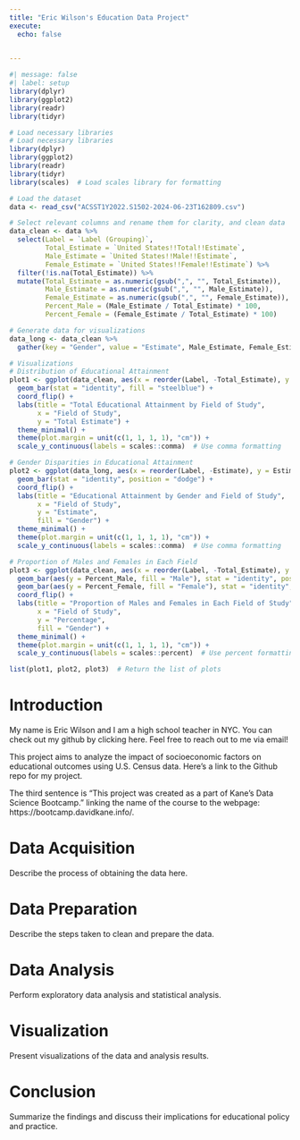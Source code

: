 ```yaml
---
title: "Eric Wilson's Education Data Project"
execute:
  echo: false
    

---
```


```r
#| message: false
#| label: setup
library(dplyr)
library(ggplot2)
library(readr)
library(tidyr)

# Load necessary libraries
# Load necessary libraries
library(dplyr)
library(ggplot2)
library(readr)
library(tidyr)
library(scales)  # Load scales library for formatting

# Load the dataset
data <- read_csv("ACSST1Y2022.S1502-2024-06-23T162809.csv")

# Select relevant columns and rename them for clarity, and clean data
data_clean <- data %>%
  select(Label = `Label (Grouping)`,
         Total_Estimate = `United States!!Total!!Estimate`,
         Male_Estimate = `United States!!Male!!Estimate`,
         Female_Estimate = `United States!!Female!!Estimate`) %>%
  filter(!is.na(Total_Estimate)) %>%
  mutate(Total_Estimate = as.numeric(gsub(",", "", Total_Estimate)),
         Male_Estimate = as.numeric(gsub(",", "", Male_Estimate)),
         Female_Estimate = as.numeric(gsub(",", "", Female_Estimate)),
         Percent_Male = (Male_Estimate / Total_Estimate) * 100,
         Percent_Female = (Female_Estimate / Total_Estimate) * 100)

# Generate data for visualizations
data_long <- data_clean %>%
  gather(key = "Gender", value = "Estimate", Male_Estimate, Female_Estimate)

# Visualizations
# Distribution of Educational Attainment
plot1 <- ggplot(data_clean, aes(x = reorder(Label, -Total_Estimate), y = Total_Estimate)) +
  geom_bar(stat = "identity", fill = "steelblue") +
  coord_flip() +
  labs(title = "Total Educational Attainment by Field of Study",
       x = "Field of Study",
       y = "Total Estimate") +
  theme_minimal() +
  theme(plot.margin = unit(c(1, 1, 1, 1), "cm")) +
  scale_y_continuous(labels = scales::comma)  # Use comma formatting

# Gender Disparities in Educational Attainment
plot2 <- ggplot(data_long, aes(x = reorder(Label, -Estimate), y = Estimate, fill = Gender)) +
  geom_bar(stat = "identity", position = "dodge") +
  coord_flip() +
  labs(title = "Educational Attainment by Gender and Field of Study",
       x = "Field of Study",
       y = "Estimate",
       fill = "Gender") +
  theme_minimal() +
  theme(plot.margin = unit(c(1, 1, 1, 1), "cm")) +
  scale_y_continuous(labels = scales::comma)  # Use comma formatting

# Proportion of Males and Females in Each Field
plot3 <- ggplot(data_clean, aes(x = reorder(Label, -Total_Estimate), y = Total_Estimate)) +
  geom_bar(aes(y = Percent_Male, fill = "Male"), stat = "identity", position = "stack") +
  geom_bar(aes(y = Percent_Female, fill = "Female"), stat = "identity", position = "stack") +
  coord_flip() +
  labs(title = "Proportion of Males and Females in Each Field of Study",
       x = "Field of Study",
       y = "Percentage",
       fill = "Gender") +
  theme_minimal() +
  theme(plot.margin = unit(c(1, 1, 1, 1), "cm")) +
  scale_y_continuous(labels = scales::percent)  # Use percent formatting for percentage values

list(plot1, plot2, plot3)  # Return the list of plots
```

# Introduction

My name is Eric Wilson and I am a high school teacher in NYC.  You can check out my github by clicking here.  Feel free to reach out to me via email!

This project aims to analyze the impact of socioeconomic factors on educational outcomes using U.S. Census data. Here's a link to the Github repo for my project. 

The third sentence is “This project was created as a part of Kane’s Data Science Bootcamp.” linking the name of the course to the webpage: https://bootcamp.davidkane.info/.


# Data Acquisition

Describe the process of obtaining the data here.

# Data Preparation

Describe the steps taken to clean and prepare the data.

# Data Analysis

Perform exploratory data analysis and statistical analysis.

# Visualization

Present visualizations of the data and analysis results.

# Conclusion

Summarize the findings and discuss their implications for educational policy and practice.